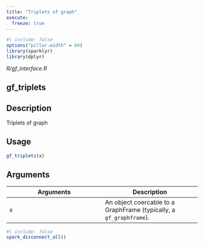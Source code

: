 ```yaml
---
title: "Triplets of graph"
execute:
  freeze: true
---
```


```r
#| include: false
options("pillar.width" = 60)
library(sparklyr) 
library(dplyr)
```

*R/gf_interface.R*

## gf_triplets

## Description
Triplets of graph 


## Usage
```r
gf_triplets(x) 
```

## Arguments
|Arguments|Description|
|---|---|
| x | An object coercable to a GraphFrame (typically, a `gf_graphframe`). |








```r
#| include: false
spark_disconnect_all()
```
